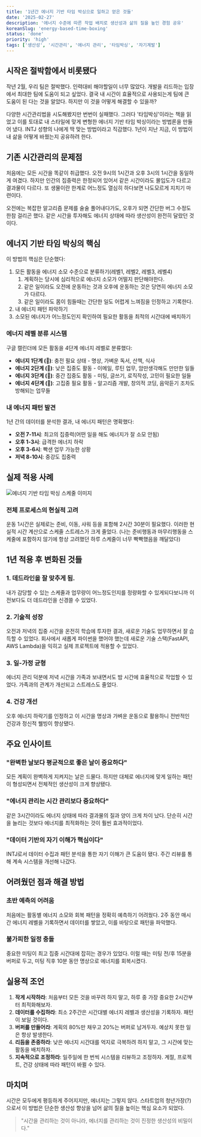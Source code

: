 ```yaml
---
title: '1년간 에너지 기반 타임 박싱으로 일하고 얻은 것들'
date: '2025-02-27'
description: '에너지 수준에 따른 작업 배치로 생산성과 삶의 질을 높인 경험 공유'
koreanSlug: 'energy-based-time-boxing'
status: 'done'
priority: 'high'
tags: ['생산성', '시간관리', '에너지 관리', '타임박싱', '자기계발']
---
```


## 시작은 절박함에서 비롯됐다

작년 2월, 우리 팀은 절박했다. 인력대비 해야할일이 너무 많았다. 개발을 리드하는 입장에서 최대한 팀에 도움이 되고 싶었다. 결국 내 시간이 효율적으로 사용되는게 팀에 큰 도움이 된 다는 것을 알았다. 하지만 이 것을 어떻게 해결할 수 있을까?

다양한 시간관리법을 시도해봤지만 번번이 실패했다. 그러다 '타임박싱'이라는 책을 읽었고 이를 토대로 내 스타일에 맞게 변형한 에너지 기반 타임 박싱이라는 방법론을 만들어 냈다. INTJ 성향의 나에게 딱 맞는 방법이라고 직감했다. 1년이 지난 지금, 이 방법이 내 삶을 어떻게 바꿨는지 공유하려 한다.

## 기존 시간관리의 문제점

처음에는 모든 시간을 똑같이 취급했다. 오전 9시의 1시간과 오후 3시의 1시간을 동일하게 여겼다. 하지만 인간의 집중력은 한정되어 있어서 같은 시간이라도 몰입도가 다르고 결과물이 다르다. 또 생물이란 한계로 어느정도 열심히 하다보면 나도모르게 지치기 마련이다.

오전에는 복잡한 알고리즘 문제를 술술 풀어내다가도, 오후가 되면 간단한 버그 수정도 한참 걸리곤 했다. 같은 시간을 투자해도 에너지 상태에 따라 생산성이 완전히 달랐던 것이다.

## 에너지 기반 타임 박싱의 핵심

이 방법의 핵심은 단순했다:

1. 모든 활동을 에너지 소모 수준으로 분류하기(레벨1, 레벨2, 레벨3, 레벨4)
    1. 계획하는 당시에 심리적으로 에너지 소모가 어떨지 판단해야한다.
    2. 같은 일이라도 오전에 운동하는 것과 오후에 운동하는 것은 당연히 에너지 소모가 다르다.
    3. 같은 일이라도 몸이 힘들때는 간단한 일도 어렵게 느껴짐을 인정하고 기록한다.
2. 내 에너지 패턴 파악하기
3. 소모된 에너지가 어느정도인지 확인하여 필요한 활동을 최적의 시간대에 배치하기

### 에너지 레벨 분류 시스템

구글 캘린더에 모든 활동을 4단계 에너지 레벨로 분류했다:

- **에너지 1단계 (💛)**: 충전 필요 상태 - 명상, 가벼운 독서, 산책, 식사
- **에너지 2단계 (💙)**: 낮은 집중도 활동 - 이메일, 루틴 업무, 암만생각해도 만만한 일들
- **에너지 3단계 (💚)**: 중간 집중도 활동 - 미팅, 글쓰기, 로직작성, 고민이 필요한 일들
- **에너지 4단계 (🖤)**: 고집중 필요 활동 - 알고리즘 개발, 창의적 코딩, 음악듣기 조차도 방해되는 업무들

### 내 에너지 패턴 발견

1년 간의 데이터를 분석한 결과, 내 에너지 패턴은 명확했다:

- **오전 7-11시**: 최고의 집중력(어떤 일을 해도 에너지가 잘 소모 안됨)
- **오후 1-3시**: 급격한 에너지 하락
- **오후 3-6시**: 빡샌 업무 가능한 상황
- **저녁 8-10시**: 중강도 집중력

## 실제 적용 사례

![에너지 기반 타임 박싱 스케줄 이미지](/images/blog/energy-based-time-boxing/schedule.jpg)

### 전체 프로세스의 현실적 고려

운동 1시간은 실제로는 준비, 이동, 샤워 등을 포함해 2시간 30분이 필요했다. 이러한 현실적 시간 계산으로 스케줄 스트레스가 크게 줄었다. (나는 준비행동과 마무리행동을 스케줄에 포함하지 않기에 항상 고려했던 하루 스케줄이 너무 빡빡했음을 깨달았다)

## 1년 적용 후 변화된 것들

### 1. 데드라인을 잘 맞추게 됨.

내가 감당할 수 있는 스케줄과 업무량이 어느정도인지를 정량화할 수 있게되다보니까 이전보다도 더 데드라인을 신경쓸 수 있었다.

### 2. 기술적 성장

오전과 저녁의 집중 시간을 온전히 학습에 투자한 결과, 새로운 기술도 업무하면서 잘 습득할 수 있었다. 회사에서 새롭게 파이썬을 했어야 했는데 새로운 기술 스택(FastAPI, AWS Lambda)을 익히고 실제 프로젝트에 적용할 수 있었다.

### 3. 일-가정 균형

에너지 관리 덕분에 저녁 시간을 가족과 보내면서도 밤 시간에 효율적으로 작업할 수 있었다. 가족과의 관계가 개선되고 스트레스도 줄었다.

### 4. 건강 개선

오후 에너지 하락기를 인정하고 이 시간을 명상과 가벼운 운동으로 활용하니 전반적인 건강과 정신적 웰빙이 향상됐다.

## 주요 인사이트

### "완벽한 날보다 평균적으로 좋은 날이 중요하다"

모든 계획이 완벽하게 지켜지는 날은 드물다. 하지만 대체로 에너지에 맞게 일하는 패턴이 형성되면서 전체적인 생산성이 크게 향상됐다.

### "에너지 관리는 시간 관리보다 중요하다"

같은 3시간이라도 에너지 상태에 따라 결과물의 질과 양이 크게 차이 났다. 단순히 시간을 늘리는 것보다 에너지를 최적화하는 것이 훨씬 효과적이었다.

### "데이터 기반의 자기 이해가 핵심이다"

INTJ로서 데이터 수집과 패턴 분석을 통한 자기 이해가 큰 도움이 됐다. 주간 리뷰를 통해 계속 시스템을 개선해 나갔다.

## 어려웠던 점과 해결 방법

### 초반 예측의 어려움

처음에는 활동별 에너지 소모와 회복 패턴을 정확히 예측하기 어려웠다. 2주 동안 매시간 에너지 레벨을 기록하면서 데이터를 쌓았고, 이를 바탕으로 패턴을 파악했다.

### 불가피한 일정 충돌

중요한 미팅이 최고 집중 시간대에 잡히는 경우가 있었다. 이럴 때는 미팅 전/후 15분을 버퍼로 두고, 미팅 직후 10분 동안 명상으로 에너지를 회복시켰다.

## 실용적 조언

1. **작게 시작하라**: 처음부터 모든 것을 바꾸려 하지 말고, 하루 중 가장 중요한 2시간부터 최적화해보자.
2. **데이터를 수집하라**: 최소 2주간은 시간대별 에너지 레벨과 생산성을 기록하자. 패턴이 보일 것이다.
3. **버퍼를 만들어라**: 계획의 80%만 채우고 20%는 버퍼로 남겨두자. 예상치 못한 일은 항상 발생한다.
4. **리듬을 존중하라**: 낮은 에너지 시간대를 억지로 극복하려 하지 말고, 그 시간에 맞는 활동을 배치하자.
5. **지속적으로 조정하라**: 일주일에 한 번씩 시스템을 리뷰하고 조정하자. 계절, 프로젝트, 건강 상태에 따라 패턴이 바뀔 수 있다.

## 마치며

시간은 모두에게 평등하게 주어지지만, 에너지는 그렇지 않다. 스타트업의 청년가장(?)으로서 이 방법은 단순한 생산성 향상을 넘어 삶의 질을 높이는 핵심 요소가 되었다.

> "시간을 관리하는 것이 아니라, 에너지를 관리하는 것이 진정한 생산성의 비밀이다." 